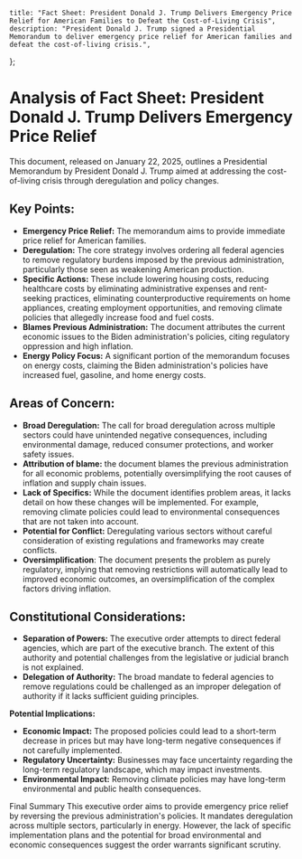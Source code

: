     title: "Fact Sheet: President Donald J. Trump Delivers Emergency Price Relief for American Families to Defeat the Cost-of-Living Crisis",
    description: "President Donald J. Trump signed a Presidential Memorandum to deliver emergency price relief for American families and defeat the cost-of-living crisis.",
};

# Analysis of Fact Sheet: President Donald J. Trump Delivers Emergency Price Relief

This document, released on January 22, 2025, outlines a Presidential Memorandum by President Donald J. Trump aimed at addressing the cost-of-living crisis through deregulation and policy changes.

## Key Points:

*   **Emergency Price Relief:** The memorandum aims to provide immediate price relief for American families.
*   **Deregulation:** The core strategy involves ordering all federal agencies to remove regulatory burdens imposed by the previous administration, particularly those seen as weakening American production.
*   **Specific Actions:** These include lowering housing costs, reducing healthcare costs by eliminating administrative expenses and rent-seeking practices, eliminating counterproductive requirements on home appliances, creating employment opportunities, and removing climate policies that allegedly increase food and fuel costs.
*   **Blames Previous Administration:** The document attributes the current economic issues to the Biden administration's policies, citing regulatory oppression and high inflation.
*   **Energy Policy Focus:** A significant portion of the memorandum focuses on energy costs, claiming the Biden administration's policies have increased fuel, gasoline, and home energy costs.

## Areas of Concern:

*   **Broad Deregulation:** The call for broad deregulation across multiple sectors could have unintended negative consequences, including environmental damage, reduced consumer protections, and worker safety issues.
*  **Attribution of blame:** the document blames the previous administration for all economic problems, potentially oversimplifying the root causes of inflation and supply chain issues.
*   **Lack of Specifics:** While the document identifies problem areas, it lacks detail on how these changes will be implemented. For example, removing climate policies could lead to environmental consequences that are not taken into account.
*   **Potential for Conflict:** Deregulating various sectors without careful consideration of existing regulations and frameworks may create conflicts.
* **Oversimplification**: The document presents the problem as purely regulatory, implying that removing restrictions will automatically lead to improved economic outcomes, an oversimplification of the complex factors driving inflation.

## Constitutional Considerations:

*   **Separation of Powers:** The executive order attempts to direct federal agencies, which are part of the executive branch. The extent of this authority and potential challenges from the legislative or judicial branch is not explained.
*   **Delegation of Authority:** The broad mandate to federal agencies to remove regulations could be challenged as an improper delegation of authority if it lacks sufficient guiding principles.

**Potential Implications:**

*   **Economic Impact:** The proposed policies could lead to a short-term decrease in prices but may have long-term negative consequences if not carefully implemented.
*   **Regulatory Uncertainty:** Businesses may face uncertainty regarding the long-term regulatory landscape, which may impact investments.
* **Environmental Impact:** Removing climate policies may have long-term environmental and public health consequences.

Final Summary
This executive order aims to provide emergency price relief by reversing the previous administration's policies. It mandates deregulation across multiple sectors, particularly in energy. However, the lack of specific implementation plans and the potential for broad environmental and economic consequences suggest the order warrants significant scrutiny.

